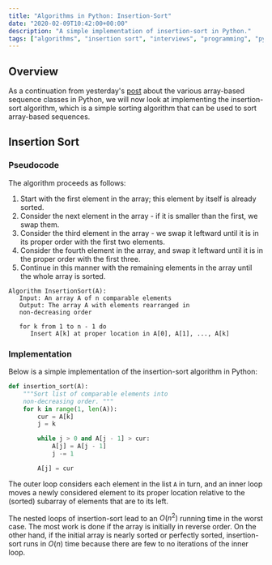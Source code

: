 ```yaml
---
title: "Algorithms in Python: Insertion-Sort"
date: "2020-02-09T10:42:00+00:00"
description: "A simple implementation of insertion-sort in Python."
tags: ["algorithms", "insertion sort", "interviews", "programming", "python"]
---
```


## Overview

As a continuation from yesterday's [post](../../08/data_structures_arrays) about the various array-based sequence classes in Python, we will now look at implementing the insertion-sort algorithm, which is a simple sorting algorithm that can be used to sort array-based sequences.

## Insertion Sort

### Pseudocode

The algorithm proceeds as follows:

1. Start with the first element in the array; this element by itself is already sorted.
2. Consider the next element in the array - if it is smaller than the first, we swap them.
3. Consider the third element in the array - we swap it leftward until it is in its proper order with the first two elements.
4. Consider the fourth element in the array, and swap it leftward until it is in the proper order with the first three.
5. Continue in this manner with the remaining elements in the array until the whole array is sorted.

```text
Algorithm InsertionSort(A):
   Input: An array A of n comparable elements
   Output: The array A with elements rearranged in
   non-decreasing order

   for k from 1 to n - 1 do
      Insert A[k] at proper location in A[0], A[1], ..., A[k]
```

### Implementation

Below is a simple implementation of the insertion-sort algorithm in Python:

```python
def insertion_sort(A):
    """Sort list of comparable elements into
    non-decreasing order. """
    for k in range(1, len(A)):
        cur = A[k]
        j = k

        while j > 0 and A[j - 1] > cur:
            A[j] = A[j - 1]
            j -= 1

        A[j] = cur
```

The outer loop considers each element in the list `A` in turn, and an inner loop moves a newly considered element to its proper location relative to the (sorted) subarray of elements that are to its left.

The nested loops of insertion-sort lead to an $O({n^2})$ running time in the worst case. The most work is done if the array is initially in reverse order. On the other hand, if the initial array is nearly sorted or perfectly sorted, insertion-sort runs in $O({n})$ time because there are few to no iterations of the inner loop.
